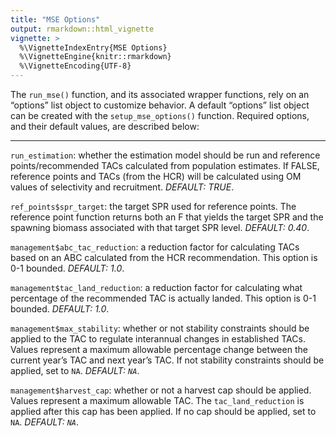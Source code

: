 ```yaml
---
title: "MSE Options"
output: rmarkdown::html_vignette
vignette: >
  %\VignetteIndexEntry{MSE Options}
  %\VignetteEngine{knitr::rmarkdown}
  %\VignetteEncoding{UTF-8}
---
```


The `run_mse()` function, and its associated wrapper functions, rely on an "options" list object to customize behavior. A default "options" list object can be created with the `setup_mse_options()` function. Required options, and their default values, are described below:

---

`run_estimation`: whether the estimation model should be run and reference points/recommended TACs calculated from population estimates. If FALSE, reference points and TACs (from the HCR) will be calculated using OM values of selectivity and recruitment. _DEFAULT: TRUE_.

`ref_points$spr_target`: the target SPR used for reference points. The reference point function returns both an F that yields the target SPR and the spawning biomass associated with that target SPR level. _DEFAULT: 0.40_.

`management$abc_tac_reduction`: a reduction factor for calculating TACs based on an ABC calculated from the HCR recommendation. This option is 0-1 bounded. _DEFAULT: 1.0_.

`management$tac_land_reduction`: a reduction factor for calculating what percentage of the recommended TAC is actually landed. This option is 0-1 bounded. _DEFAULT: 1.0_.

`management$max_stability`: whether or not stability constraints should be applied to the TAC to regulate interannual changes in established TACs. Values represent a maximum allowable percentage change between the current year's TAC and next year's TAC. If not stability constraints should be applied, set to `NA`. _DEFAULT: `NA`_.

`management$harvest_cap`: whether or not a harvest cap should be applied. Values represent a maximum allowable TAC. The `tac_land_reduction` is applied after this cap has been applied. If no cap should be applied, set to `NA`. _DEFAULT: `NA`_.